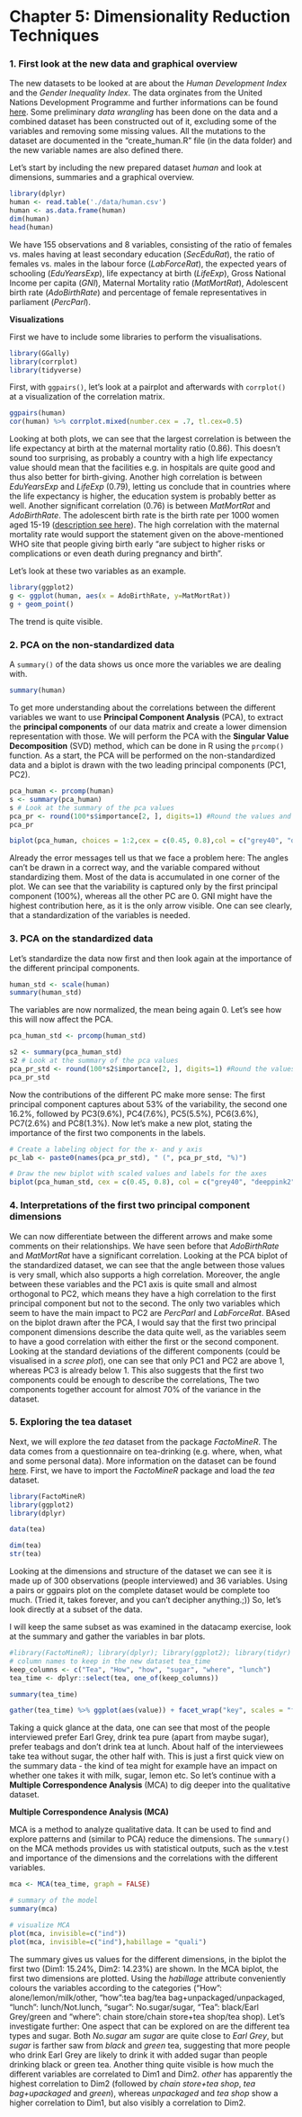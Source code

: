 # Chapter 5: Dimensionality Reduction Techniques

### 1. First look at the new data and graphical overview

The new datasets to be looked at are about the  *Human Development Index* and the *Gender Inequality Index*. The data orginates from the United Nations Development Programme and further informations can be found [here](http://hdr.undp.org/en/content/human-development-index-hdi). Some preliminary *data wrangling* has been done on the data and a combined dataset has been constructed out of it, excluding some of the variables and removing some missing values. All the mutations to the dataset are documented in the "create_human.R" file (in the data folder) and the new variable names are also defined there.

Let's start by including the new prepared dataset *human* and look at dimensions, summaries and a graphical overview.

```r
library(dplyr)
human <- read.table('./data/human.csv')
human <- as.data.frame(human)
dim(human)
head(human)
```

We have 155 observations and 8 variables, consisting of the ratio of females vs. males having at least secondary education (*SecEduRat*), the ratio of females vs. males in the labour force (*LabForceRat*), the expected years of schooling (*EduYearsExp*), life expectancy at birth (*LifeExp*), Gross National Income per capita (*GNI*), Maternal Mortality ratio (*MatMortRat*), Adolescent birth rate (*AdoBirthRate*) and percentage of female representatives in parliament (*PercParl*).

**Visualizations**

First we have to include some libraries to perform the visualisations.
```r
library(GGally)
library(corrplot)
library(tidyverse)

```

First, with ```ggpairs()```, let's look at a pairplot and afterwards with ```corrplot()``` at a visualization of the correlation matrix.
```r
ggpairs(human)
cor(human) %>% corrplot.mixed(number.cex = .7, tl.cex=0.5)
```

Looking at both plots, we can see that the largest correlation is between the life expectancy at birth at the maternal mortality ratio (0.86). This doesn't sound too surprising, as probably a country with a high life expectancy value should mean that the facilities e.g. in hospitals are quite good and thus also better for birth-giving. Another high correlation is between *EduYearsExp* and *LifeExp* (0.79), letting us conclude that in countries where the life expectancy is higher, the education system is probably better as well. Another significant correlation (0.76) is between *MatMortRat* and *AdoBirthRate*. The adolescent birth rate is the birth rate per 1000 women aged 15-19 ([description see here](https://www.who.int/data/gho/indicator-metadata-registry/imr-details/3073#:~:text=Definition%3A,for%20women%20aged%2015%2D19.)). The high correlation with the maternal mortality rate would support the statement given on the above-mentioned WHO site that people giving birth early "are subject to higher risks or complications or even death during pregnancy and birth". 

Let's look at these two variables as an example.

```r
library(ggplot2)
g <- ggplot(human, aes(x = AdoBirthRate, y=MatMortRat))
g + geom_point()
```

The trend is quite visible.


### 2. PCA on the non-standardized data
A ```summary()``` of the data shows us once more the variables we are dealing with.

```r
summary(human)
```

To get more understanding about the correlations between the different variables we want to use **Principal Component Analysis** (PCA), to extract the **principal components** of our data matrix and create a lower dimension representation with those.
We will perform the PCA with the **Singular Value Decomposition** (SVD) method, which can be done in R using the ```prcomp()``` function.
As a start, the PCA will be performed on the non-standardized data and a biplot is drawn with the two leading principal components (PC1, PC2).


```r
pca_human <- prcomp(human)
s <- summary(pca_human)
s # Look at the summary of the pca values
pca_pr <- round(100*s$importance[2, ], digits=1) #Round the values and print them as percentages of variance
pca_pr

biplot(pca_human, choices = 1:2,cex = c(0.45, 0.8),col = c("grey40", "deeppink2"))
```

Already the error messages tell us that we face a problem here: The angles can't be drawn in a correct way, and the variable compared without standardizing them. Most of the data is accumulated in one corner of the plot. We can see that the variability is captured only by the first principal component (100%), whereas all the other PC are 0. GNI might have the highest contribution here, as it is the only arrow visible. One can see clearly, that a standardization of the variables is needed.

### 3. PCA on the standardized data

Let's standardize the data now first and then look again at the importance of the different principal components.

```r
human_std <- scale(human)
summary(human_std)
```

The variables are now normalized, the mean being again 0. Let's see how this will now affect the PCA.

```r
pca_human_std <- prcomp(human_std)

s2 <- summary(pca_human_std)
s2 # Look at the summary of the pca values
pca_pr_std <- round(100*s2$importance[2, ], digits=1) #Round the values and print them as percentages of variance
pca_pr_std
```

Now the contributions of the different PC make more sense: The first principal component captures about 53% of the variability, the second one 16.2%, followed by PC3(9.6%), PC4(7.6%), PC5(5.5%), PC6(3.6%), PC7(2.6%) and PC8(1.3%).
Now let's make a new plot, stating the importance of the first two components in the labels.

```r
# Create a labeling object for the x- and y axis
pc_lab <- paste0(names(pca_pr_std), " (", pca_pr_std, "%)")

# Draw the new biplot with scaled values and labels for the axes
biplot(pca_human_std, cex = c(0.45, 0.8), col = c("grey40", "deeppink2"), xlab = pc_lab[1], ylab = pc_lab[2])
```

### 4. Interpretations of the first two principal component dimensions

We can now differentiate between the different arrows and make some comments on their relationships.
We have seen before that *AdoBirthRate* and *MatMortRat* have a significant correlation. Looking at the PCA biplot of the standardized dataset, we can see that the angle between those values is very small, which also supports a high correlation. Moreover, the angle between these variables and the PC1 axis is quite small and almost orthogonal to PC2, which means they have a high correlation to the first principal component but not to the second. The only two variables which seem to have the main impact to PC2 are *PercParl* and *LabForceRat*. BAsed on the biplot drawn after the PCA, I would say that the first two principal component dimensions describe the data quite well, as the variables seem to have a good correlation with either the first or the second component. Looking at the standard deviations of the different components (could be visualised in a *scree plot*), one can see that only PC1 and PC2 are above 1, whereas PC3 is already below 1. This also suggests that the first two components could be enough to describe the correlations, The two components together account for almost 70% of the variance in the dataset.


### 5. Exploring the tea dataset

Next, we will explore the *tea* dataset from the package *FactoMineR*. The data comes from a questionnaire on tea-drinking (e.g. where, when, what and some personal data). More information on the dataset can be found [here](https://rdrr.io/cran/FactoMineR/man/tea.html). First, we have to import the *FactoMineR* package and load the *tea* dataset.


```r
library(FactoMineR)
library(ggplot2)
library(dplyr)

data(tea)

dim(tea)
str(tea)


```

Looking at the dimensions and structure of the dataset we can see it is made up of 300 observations (people interviewed) and 36 variables. 
Using a pairs or ggpairs plot on the complete dataset would be complete too much. (Tried it, takes forever, and you can't decipher anything.;)) So, let's look directly at a subset of the data.

I will keep the same subset as was examined in the datacamp exercise, look at the summary and gather the variables in bar plots.

```r
#library(FactoMineR); library(dplyr); library(ggplot2); library(tidyr)
# column names to keep in the new dataset tea_time
keep_columns <- c("Tea", "How", "how", "sugar", "where", "lunch")
tea_time <- dplyr::select(tea, one_of(keep_columns))

summary(tea_time)

gather(tea_time) %>% ggplot(aes(value)) + facet_wrap("key", scales = "free") + geom_bar() + theme(axis.text.x = element_text(angle = 45, hjust = 1, size = 10))

```

Taking a quick glance at the data, one can see that most of the people interviewed prefer Earl Grey, drink tea pure (apart from maybe sugar), prefer teabags and don't drink tea at lunch. About half of the interviewees take tea without sugar, the other half with. This is just a first quick view on the summary data - the kind of tea might for example have an impact on whether one takes it with milk, sugar, lemon etc. 
So let's continue with a **Multiple Correspondence Analysis** (MCA) to dig deeper into the qualitative dataset.

**Multiple Correspondence Analysis (MCA) **

MCA is a method to analyze qualitative data. It can be used to find and explore patterns and (similar to PCA) reduce the dimensions.
The ```summary()``` on the MCA methods provides us with statistical outputs, such as the v.test and importance of the dimensions and the correlations with the different variables. 

```r
mca <- MCA(tea_time, graph = FALSE)

# summary of the model
summary(mca)

# visualize MCA
plot(mca, invisible=c("ind"))
plot(mca, invisible=c("ind"),habillage = "quali")

```

The summary gives us values for the different dimensions, in the biplot the first two (Dim1: 15.24%, Dim2: 14.23%) are shown.
In the MCA biplot, the first two dimensions are plotted. Using the *habillage* attribute conveniently colours the variables according to the categories ("How": alone/lemon/milk/other, "how":tea bag/tea bag+unpackaged/unpackaged, "lunch": lunch/Not.lunch, "sugar": No.sugar/sugar, "Tea": black/Earl Grey/green and "where": chain store/chain store+tea shop/tea shop).
Let's investigate further: One aspect that can be explored on are the different tea types and sugar. Both *No.sugar* am *sugar* are quite close to *Earl Grey*, but *sugar* is farther saw from *black* and *green* tea, suggesting that more people who drink Earl Grey are likely to drink it with added sugar than people drinking black or green tea.
Another thing quite visible is how much the different variables are correlated to Dim1 and Dim2. *other* has apparently the highest correlation to Dim2 (followed by *chain store+tea shop*, *tea bag+upackaged* and *green*), whereas *unpackaged* and *tea shop* show a higher correlation to Dim1, but also visibly a correlation to Dim2.

